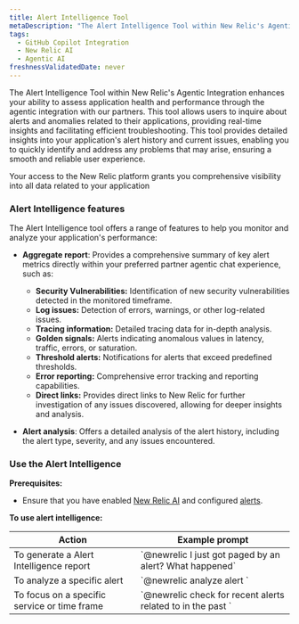 ```yaml
---
title: Alert Intelligence Tool
metaDescription: "The Alert Intelligence Tool within New Relic's Agentic Integration enhances your ability to assess application health and performance through the agentic integration with our partners."
tags:
  - GitHub Copilot Integration 
  - New Relic AI
  - Agentic AI
freshnessValidatedDate: never
---
```



The Alert Intelligence Tool within New Relic's Agentic Integration enhances your ability to assess application health and performance through the agentic integration with our partners. This tool allows users to inquire about alerts and anomalies related to their applications, providing real-time insights and facilitating efficient troubleshooting. This tool provides detailed insights into your application's alert history and current issues, enabling you to quickly identify and address any problems that may arise, ensuring a smooth and reliable user experience.


Your access to the New Relic platform grants you comprehensive visibility into all data related to your application


### Alert Intelligence features

The Alert Intelligence tool offers a range of features to help you monitor and analyze your application's performance:

- **Aggregate report**: Provides a comprehensive summary of key alert metrics directly within your preferred partner agentic chat experience, such as:

  - **Security Vulnerabilities:** Identification of new security vulnerabilities detected in the monitored timeframe.
  - **Log issues:** Detection of errors, warnings, or other log-related issues.
  - **Tracing information:** Detailed tracing data for in-depth analysis.
  - **Golden signals:** Alerts indicating anomalous values in latency, traffic, errors, or saturation.
  - **Threshold alerts:** Notifications for alerts that exceed predefined thresholds.
  - **Error reporting:** Comprehensive error tracking and reporting capabilities.
  - **Direct links:** Provides direct links to New Relic for further investigation of any issues discovered, allowing for deeper insights and analysis.

- **Alert analysis**: Offers a detailed analysis of the alert history, including the alert type, severity, and any issues encountered.



### Use the Alert Intelligence


**Prerequisites:**

- Ensure that you have enabled [New Relic AI](/docs/new-relic-solutions/new-relic-one/core-concepts/new-relic-ai/#enable) and configured [alerts](/docs/alerts/overview/).

**To use alert intelligence:**

<table>
  <thead>
    <tr>
      <th>Action</th>
      <th>Example prompt</th>
    </tr>
  </thead>
  <tbody>
    <tr>
      <td>To generate a Alert Intelligence report</td>
      <td>`@newrelic I just got paged by an alert? What happened`</td>
    </tr>
    <tr>
      <td>To analyze a specific alert</td>
      <td>`@newrelic analyze alert <alert_id>`</td>
    </tr>
    <tr>
      <td>To focus on a specific service or time frame</td>
      <td>`@newrelic check for recent alerts related to <service_name> in the past <time frame>`</td>
    </tr>
  </tbody>
</table>
